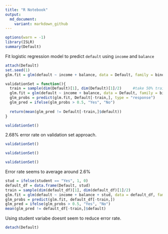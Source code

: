 ```yaml
---
title: "R Notebook"
output: 
  md_document:
    variant: markdown_github
---
```


```r
options(warn = -1)
library(ISLR)
summary(Default)
```

Fit logistic regression model to predict `default` using `income` and `balance`

```r
attach(Default)
set.seed(1)
glm.fit = glm(default ~ income + balance, data = Default, family = binomial)
```

```r
validationSet = function(){
  train = sample(dim(Default)[1], dim(Default)[1]/2)     #take 50% training sample
  glm.fit = glm(default ~ income + balance, data = Default, family = binomial, subset = train)
  glm_probs = predict(glm.fit, Default[-train,], type = "response")
  glm_pred = ifelse(glm_probs > 0.5, "Yes", "No")
  
  return(mean(glm_pred != Default[-train,]$default))
}

validationSet()
```

2.68% error rate on validation set approach.

```r
validationSet()
```
```r
validationSet()
```
```r
validationSet()
```

Error rate seems to average around 2.6%

```r
stud = ifelse(student == "Yes", 1, 0)
default_df = data.frame(Default, stud)
train = sample(dim(default_df)[1], dim(default_df)[1]/2)
glm.fit = glm(default ~ income + balance + stud, data = default_df, family = binomial, subset = train)
glm_probs = predict(glm.fit, default_df[-train,])
glm_pred = ifelse(glm_probs > 0.5, "Yes", "No")
mean(glm_pred != default_df[-train,]$default)
```

Using student variabe doesnt seem to reduce error rate.

```r
detach(Default)
```

